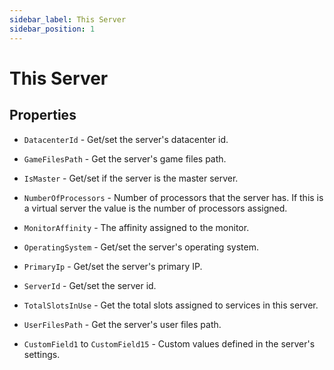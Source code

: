 ```yaml
---
sidebar_label: This Server
sidebar_position: 1
---
```


# This Server

## Properties

- `DatacenterId` - Get/set the server's datacenter id.

- `GameFilesPath` - Get the server's game files path.

- `IsMaster` - Get/set if the server is the master server.

- `NumberOfProcessors` - Number of processors that the server has. If this is a virtual server the value is the number of processors assigned.

- `MonitorAffinity` - The affinity assigned to the monitor.

- `OperatingSystem` - Get/set the server's operating system.

- `PrimaryIp` - Get/set the server's primary IP.

- `ServerId` - Get/set the server id.

- `TotalSlotsInUse` - Get the total slots assigned to services in this server.

- `UserFilesPath` - Get the server's user files path.

- `CustomField1` to `CustomField15` - Custom values defined in the server's settings.
